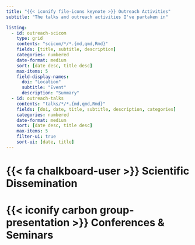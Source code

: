 ```yaml
---
title: "{{< iconify file-icons keynote >}} Outreach Activities"
subtitle: "The talks and outreach activities I've partaken in"

listing:
  - id: outreach-scicom
    type: grid
    contents: "scicom/*/*.{md,qmd,Rmd}"
    fields: [title, subtitle, description]
    categories: numbered
    date-format: medium
    sort: [date desc, title desc]
    max-items: 5
    field-display-names:
      doi: "Location"
      subtitle: "Event"
      description: "Summary"
  - id: outreach-talks
    contents: "talks/*/*.{md,qmd,Rmd}"
    fields: [doi, date, title, subtitle, description, categories]
    categories: numbered
    date-format: medium
    sort: [date desc, title desc]
    max-items: 5
    filter-ui: true
    sort-ui: [date, title]
---
```


# {{< fa chalkboard-user >}} Scientific Dissemination

:::{#outreach-scicom}
:::

# {{< iconify carbon group-presentation >}} Conferences & Seminars

:::{#outreach-talks}
:::